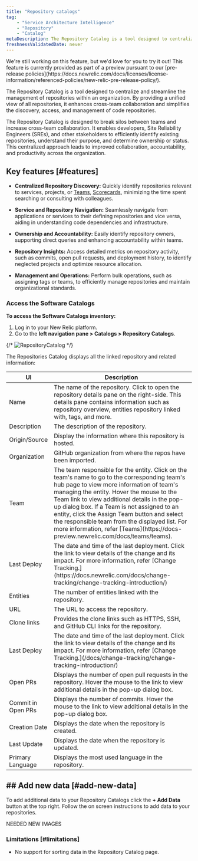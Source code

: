 ```yaml
---
title: "Repository catalogs"
tag: 
    - "Service Architecture Intelligence"
    - "Repository"
    - "Catalog"
metaDescription: The Repository Catalog is a tool designed to centralize and streamline the management of repositories within an organization.
freshnessValidatedDate: never
---
```



<Callout title="Preview">
We're still working on this feature, but we'd love for you to try it out!
This feature is currently provided as part of a preview pursuant to our [pre-release policies](https://docs.newrelic.com/docs/licenses/license-information/referenced-policies/new-relic-pre-release-policy/).
</Callout>


The <DNT>Repository Catalog</DNT> is a tool designed to centralize and streamline the management of repositories within an organization. By providing a unified view of all repositories, it enhances cross-team collaboration and simplifies the discovery, access, and management of code repositories. 

The <DNT>Repository Catalog</DNT> is designed to break silos between teams and increase cross-team collaboration. It enables developers, Site Reliability Engineers (SREs), and other stakeholders to efficiently identify existing repositories, understand their purpose, and determine ownership or status. This centralized approach leads to improved collaboration, accountability, and productivity across the organization.


## Key features [#features]

-  **Centralized Repository Discovery:** Quickly identify repositories relevant to services, projects, or <DNT>[Teams](https://docs-preview.newrelic.com/docs/teams/teams)</DNT>, <DNT>[Scorecards](https://docs-preview.newrelic.com/docs/scorecards)</DNT>, minimizing the time spent searching or consulting with colleagues.

-  **Service and Repository Navigation:** Seamlessly navigate from applications or services to their defining repositories and vice versa, aiding in understanding code dependencies and infrastructure.

-  **Ownership and Accountability:** Easily identify repository owners, supporting direct queries and enhancing accountability within teams.

- **Repository Insights:** Access detailed metrics on repository activity, such as commits, open pull requests, and deployment history, to identify neglected projects and optimize resource allocation.

- **Management and Operations:** Perform bulk operations, such as assigning tags or teams, to efficiently manage repositories and maintain organizational standards.


### Access the Software Catalogs


**To access the Software Catalogs inventory:**

1. Log in to your New Relic platform.
2. Go to the **left navigation pane > Catalogs > Repository Catalogs**.

{/* 
    <img
            title="Repository catalogs"
            alt="RepositoryCatalog"
            src="static/images/catalogs.webp"
    /> */}



The <DNT>Repositories Catalog</DNT> displays all the linked repository and related information:

<table>
    <thead>
    <tr>
        <th>UI</th>
        <th>Description</th>
    </tr>
    </thead>
    <tbody>
        <tr>
            <td><DNT>Name</DNT></td>
            <td>The name of the repository. Click to open the repository details pane on the right-side. This details pane contains information such as repository overview, entities repository linked with, tags, and more.</td>
        </tr>
        <tr>
            <td><DNT>Description</DNT></td>
            <td>The description of the repository.</td>
        </tr>
        <tr>
            <td><DNT>Origin/Source</DNT></td>
            <td>Display the information where this repository is hosted.</td>
        </tr>
        <tr>
            <td><DNT>Organization</DNT></td>
            <td>GitHub organization from where the repos have been imported.</td>
        </tr>
        <tr>
            <td><DNT>Team</DNT></td>
            <td>The team responsible for the entity. Click on the team's name to go to the corresponding team's hub page to view more information of team's managing the entity. Hover the mouse to the <DNT>Team</DNT> link to view additional details in the pop-up dialog box. If a Team is not assigned to an entity, click the <DNT>Assign Team</DNT> button and select the responsible team from the displayed list. For more information, refer [Teams](https://docs-preview.newrelic.com/docs/teams/teams). </td>
        </tr>
        <tr>
            <td><DNT>Last Deploy</DNT></td>
            <td>The date and time of the last deployment. Click the link to view details of the change and its impact. For more information, refer [Change Tracking.](https://docs.newrelic.com/docs/change-tracking/change-tracking-introduction/) </td>
        </tr>
        <tr>
            <td><DNT>Entities</DNT></td>
            <td>The number of entities linked with the repository.</td>
        </tr>
        <tr>
            <td><DNT>URL</DNT></td>
            <td>The URL to access the repository.</td>
        </tr>
        <tr>
            <td><DNT>Clone links</DNT></td>
            <td>Provides the clone links such as HTTPS, SSH, and GitHub CLI links for the repository.</td>
        </tr>
        <tr>
            <td><DNT>Last Deploy</DNT></td>
            <td>The date and time of the last deployment. Click the link to view details of the change and its impact. For more information, refer [Change Tracking.](/docs/change-tracking/change-tracking-introduction/)</td>
        </tr>
        <tr>
            <td><DNT>Open PRs</DNT></td>
            <td>Displays the number of open pull requests in the repository. Hover the mouse to the link to view additional details in the pop-up dialog box.</td>
        </tr>
        <tr>
            <td><DNT>Commit in Open PRs</DNT></td>
            <td>Displays the number of commits. Hover the mouse to the link to view additional details in the pop-up dialog box. </td>
        </tr>
        <tr>
            <td><DNT>Creation Date</DNT></td>
            <td>Displays the date when the repository is created.</td>
        </tr>
        <tr>
            <td><DNT>Last Update</DNT></td>
            <td>Displays the date when the repository is updated.</td>
        </tr>
        <tr>
            <td><DNT>Primary Language</DNT></td>
            <td>Displays the most used language in the repository.</td>
        </tr>
    </tbody>
</table>


## ## Add new data [#add-new-data]

To add additional data to your Repository Catalogs click the **+ Add Data** button at the top right. Follow the on screen instructions to add data to your repositories.

NEEDED NEW IMAGES


### Limitations [#limitations]

- No support for sorting data in the <DNT>Repository Catalog</DNT> page.